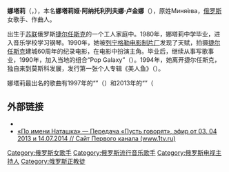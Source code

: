 {{expand Russian|Натали (певица)}}
{{Infobox musical artist
| name    = 娜塔莉<br>Натали
|image    = 
| background = solo_singer
| birth_place = {{USSR}}[[俄罗斯苏维埃联邦社会主义共和国|俄罗斯苏维埃联邦社会主义共和国]][[捷尔任斯克|捷尔任斯克]]
|birth_name = Наталья Анатольевна Миняева
|birth_date = {{birth date and age|df=yes|1974|03|31}}
| genre     = 流行音乐，民俗音乐
| years_active = 1990年至今
|instrument = 歌唱
|occupation = 歌手、作曲人
|website          = [http://www.nataliru.ru/ www.nataliru.ru]
|associated_acts  = {{link-en|尼古拉·巴斯科夫|Nikolai Baskov}}, MC Doni 
}}
'''娜塔莉'''（{{lang-ru|Натали́}}，{{bd|1974年|3月31日|||}}），本名'''娜塔莉娅·阿纳托利列夫娜·卢金娜'''（{{lang|ru|Ната́лья Анато́льевна Ру́дина}}），原姓Миня́ева，[[俄罗斯|俄罗斯]]女歌手、作曲人。

出生于[[苏联|苏联]]俄罗斯[[捷尔任斯克|捷尔任斯克]]的一个工人家庭中。1980年，娜塔莉中学毕业，进入音乐学校学习钢琴。1990年，她被[[列宁格勒电影制片厂|列宁格勒电影制片厂]]发现了天赋，拍摄[[捷尔任斯克|捷尔任斯克]]建城60周年的纪录电影，在电影中扮演主角。毕业后，继续从事写歌事业，1990年，加入当地的组合“Pop Galaxy”（{{lang|ru|Поп-Галактика}}）。1994年，她离开捷尔任斯克，独自来到莫斯科发展，发行第一张个人专辑《美人鱼》（{{lang|ru|Русалочк}}）。

娜塔莉最出名的歌曲有1997年的“{{link-ru|风从海上吹来|Ветер с моря дул}}”（{{lang|ru|Ветер с моря дул}}）和2013年的“{{link-ru|天呐，好帅的男人！|О Боже, какой мужчина!}}”（{{lang|ru|О Боже, какой мужчина!}}

==外部链接==
* {{cite web|url=http://nataliru.ru|title=Официальный сайт актрисы и певицы Натали "nataliru.ru"|access-date=2020-05-05|archive-url=https://web.archive.org/web/20191101103321/http://nataliru.ru/|archive-date=2019-11-01|dead-url=yes}}
* [http://www.1tv.ru/sprojects_edition/si5685/fi22538 «По имени Наташка» — Передача «Пусть говорят», эфир от 03. 04 2013 и 14.07.2014 // Сайт Первого канала (www.1tv.ru)] {{Wayback|url=http://www.1tv.ru/sprojects_edition/si5685/fi22538 |date=20160304125020 }}
[[Category:俄罗斯女歌手|Category:俄罗斯女歌手]]
[[Category:俄罗斯流行音乐歌手|Category:俄罗斯流行音乐歌手]]
[[Category:俄罗斯电视主持人|Category:俄罗斯电视主持人]]
[[Category:俄罗斯正教徒|Category:俄罗斯正教徒]]